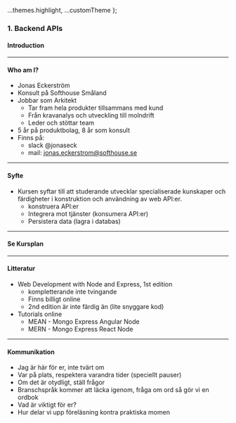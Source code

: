 
  ...themes.highlight,
  ...customTheme
};



### 1. Backend APIs
#### Introduction

---
#### Who am I?
* Jonas Eckerström
* Konsult på Softhouse Småland
* Jobbar som Arkitekt
  * Tar fram hela produkter tillsammans med kund
  * Från kravanalys och utveckling  till molndrift
  * Leder och stöttar team
* 5 år på produktbolag, 8 år som konsult
* Finns på:
  * slack @jonaseck
  * mail: jonas.eckerstrom@softhouse.se

---

#### Syfte
* Kursen syftar till att studerande utvecklar specialiserade kunskaper och färdigheter i konstruktion och användning av web API:er.
  * konstruera API:er
  * Integrera mot tjänster (konsumera API:er)
  * Persistera data (lagra i databas)

---
#### Se Kursplan

---
#### Litteratur

* Web Development with Node and Express, 1st edition
  * kompletterande inte tvingande
  * Finns billigt online
  * 2nd edition är inte färdig än (lite snyggare kod)
* Tutorials online
  * MEAN - Mongo Express Angular Node
  * MERN - Mongo Express React Node

---
#### Kommunikation
* Jag är här för er, inte tvärt om
* Var på plats, respektera varandra tider (speciellt pauser)
* Om det är otydligt, ställ frågor
* Branschspråk kommer att läcka igenom, fråga om ord så gör vi en ordbok
* Vad är viktigt för er?
* Hur delar vi upp föreläsning kontra praktiska momen
